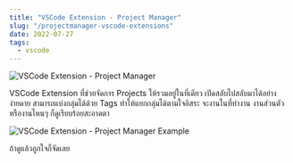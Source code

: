 ```yaml
---
title: "VSCode Extension - Project Manager"
slug: "/projectmanager-vscode-extensions"
date: 2022-07-27
tags:
  - vscode
---
```



![VSCode Extension - Project Manager](vscode-extensions-projectmanager-info.png)

VSCode Extension ที่ช่วยจัดการ Projects ให้รวมอยู่ในที่เดียว เปิดสลับไปสลับมาได้อย่างง่ายดาย สามารถแบ่งกลุ่มได้ด้วย Tags ทำให้แยกกลุ่มได้ตามใจอิสระ จะงานในที่ทำงาน งานส่วนตัว หรืองานไหนๆ ก็ดูเรียบร้อยสะอาดตา

![VSCode Extension - Project Manager Example](vscode-extension-projectmanager-example.png)

ถ้าดูแล้วถูกใจก็จัดเลย